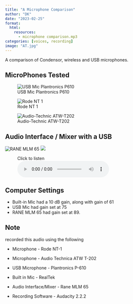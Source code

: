 ```yaml
---
title: "A Microphone Comparison"
author: "DK"
date: "2023-02-25"
format:
  html:
    resources:
      - microphone comparison.mp3
categories: [voices, recording]
image: "AT.jpg"
---
```


A comparison of Condensor, wireless and USB microphones.

## MicroPhones Tested

![USB Mic Plantronics P610](20230226_154003.jpg)

![Rode NT 1](20230226_154022.jpg)

![Audio-Technic ATW-T202](20230226_154028.jpg)

## Audio Interface / Mixer with a USB
  
![RANE MLM 65](s-l400.jpg)
![](s-l400 (1).jpg)


<figure>

<figcaption>Click to listen</figcaption>

<audio controls src="microphone comparison.mp3">

Your browser does not support the <code>audio</code> element.

</audio>

</figure>

## Computer Settings

- Built-in Mic had a 10 dB gain, along with gain of 61
- USB Mic had gain set at 75
- RANE MLM 65 had gain set at 89.

## Note

recorded this audio using the following

-   Microphone - Rode NT-1
-   Microphone - Audio Technica ATW T-202
-   USB Microphone - Plantronics P-610
-   Built in Mic - RealTek

-   Audio Interface/Mixer - Rane MLM 65

-   Recording Software - Audacity 2.2.2
